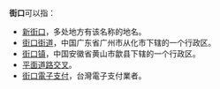'''街口'''可以指：

* [[新街口|新街口]]，多处地方有该名称的地名。
* [[街口街道|街口街道]]，中国广东省广州市从化市下辖的一个行政区。
* [[街口镇|街口镇]]，中国安徽省黄山市歙县下辖的一个行政区。
* [[平面道路交叉|平面道路交叉]]。
*[[街口電子支付|街口電子支付]]，台灣電子支付業者。

{{disambig|CAT=二字消歧义}}